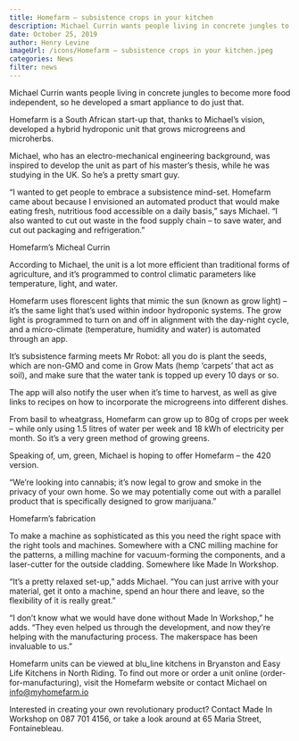 ```yaml
---
title: Homefarm – subsistence crops in your kitchen
description: Michael Currin wants people living in concrete jungles to become more food independent, so he developed a smart appliance to do just that.
date: October 25, 2019
author: Henry Levine
imageUrl: /icons/Homefarm – subsistence crops in your kitchen.jpeg
categories: News
filter: news
---
```


Michael Currin wants people living in concrete jungles to become more food independent, so he developed a smart appliance to do just that.

Homefarm is a South African start-up that, thanks to Michael’s vision, developed a hybrid hydroponic unit that grows microgreens and microherbs.

Michael, who has an electro-mechanical engineering background, was inspired to develop the unit as part of his master’s thesis, while he was studying in the UK. So he’s a pretty smart guy.

“I wanted to get people to embrace a subsistence mind-set. Homefarm came about because I envisioned an automated product that would make eating fresh, nutritious food accessible on a daily basis,” says Michael. “I also wanted to cut out waste in the food supply chain – to save water, and cut out packaging and refrigeration.”


Homefarm’s Micheal Currin

According to Michael, the unit is a lot more efficient than traditional forms of agriculture, and it’s programmed to control climatic parameters like temperature, light, and water.

Homefarm uses florescent lights that mimic the sun (known as grow light) – it’s the same light that’s used within indoor hydroponic systems. The grow light is programmed to turn on and off in alignment with the day-night cycle, and a micro-climate (temperature, humidity and water) is automated through an app.

It’s subsistence farming meets Mr Robot: all you do is plant the seeds, which are non-GMO and come in Grow Mats (hemp ‘carpets’ that act as soil), and make sure that the water tank is topped up every 10 days or so.

The app will also notify the user when it’s time to harvest, as well as give links to recipes on how to incorporate the microgreens into different dishes.

From basil to wheatgrass, Homefarm can grow up to 80g of crops per week – while only using 1.5 litres of water per week and 18 kWh of electricity per month. So it’s a very green method of growing greens.

Speaking of, um, green, Michael is hoping to offer Homefarm – the 420 version.

“We’re looking into cannabis; it’s now legal to grow and smoke in the privacy of your own home. So we may potentially come out with a parallel product that is specifically designed to grow marijuana.”


Homefarm’s fabrication

To make a machine as sophisticated as this you need the right space with the right tools and machines. Somewhere with a CNC milling machine for the patterns, a milling machine for vacuum-forming the components, and a laser-cutter for the outside cladding. Somewhere like Made In Workshop.

“It’s a pretty relaxed set-up,” adds Michael. “You can just arrive with your material, get it onto a machine, spend an hour there and leave, so the flexibility of it is really great.”

“I don’t know what we would have done without Made In Workshop,” he adds. “They even helped us through the development, and now they’re helping with the manufacturing process. The makerspace has been invaluable to us.”

Homefarm units can be viewed at blu_line kitchens in Bryanston and Easy Life Kitchens in North Riding. To find out more or order a unit online (order-for-manufacturing), visit the Homefarm website or contact Michael on info@myhomefarm.io

Interested in creating your own revolutionary product? Contact Made In Workshop on 087 701 4156, or take a look around at 65 Maria Street, Fontainebleau.